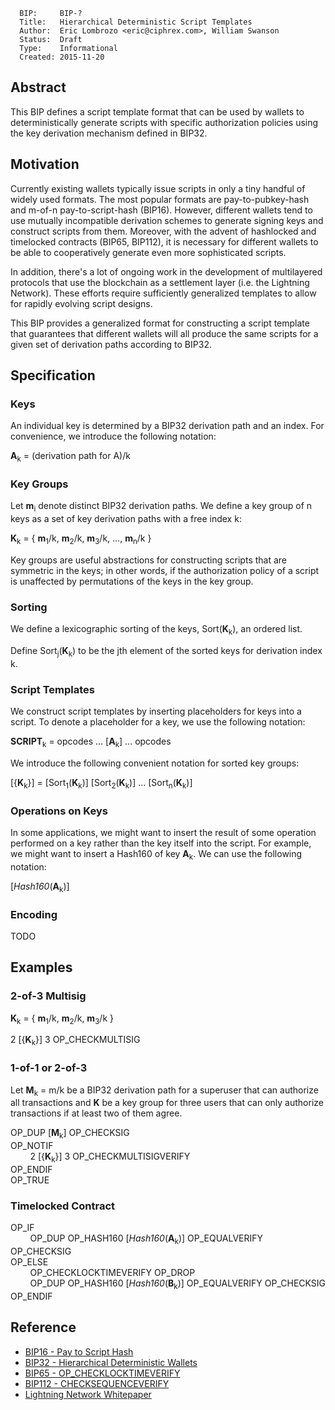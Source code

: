 <pre>
  BIP:     BIP-?
  Title:   Hierarchical Deterministic Script Templates
  Author:  Eric Lombrozo <eric@ciphrex.com>, William Swanson
  Status:  Draft
  Type:    Informational
  Created: 2015-11-20
</pre>

==Abstract==

This BIP defines a script template format that can be used by wallets to deterministically generate scripts with specific authorization policies using the key derivation mechanism defined in BIP32.

==Motivation==

Currently existing wallets typically issue scripts in only a tiny handful of widely used formats. The most popular formats are pay-to-pubkey-hash and m-of-n pay-to-script-hash (BIP16). However, different wallets tend to use mutually incompatible derivation schemes to generate signing keys and construct scripts from them. Moreover, with the advent of hashlocked and timelocked contracts (BIP65, BIP112), it is necessary for different wallets to be able to cooperatively generate even more sophisticated scripts.

In addition, there's a lot of ongoing work in the development of multilayered protocols that use the blockchain as a settlement layer (i.e. the Lightning Network). These efforts require sufficiently generalized templates to allow for rapidly evolving script designs.

This BIP provides a generalized format for constructing a script template that guarantees that different wallets will all produce the same scripts for a given set of derivation paths according to BIP32.

==Specification==

===Keys===

An individual key is determined by a BIP32 derivation path and an index. For convenience, we introduce the following notation:

'''A'''<sub>k</sub> = (derivation path for A)/k

===Key Groups===

Let '''m'''<sub>i</sub> denote distinct BIP32 derivation paths. We define a key group of n keys as a set of key derivation paths with a free index k:

'''K'''<sub>k</sub> = { '''m'''<sub>1</sub>/k, '''m'''<sub>2</sub>/k, '''m'''<sub>3</sub>/k, ..., '''m'''<sub>n</sub>/k }

Key groups are useful abstractions for constructing scripts that are symmetric in the keys; in other words, if the authorization policy of a script is unaffected by permutations of the keys in the key group.

===Sorting===

We define a lexicographic sorting of the keys, Sort('''K'''<sub>k</sub>), an ordered list.

Define Sort<sub>j</sub>('''K'''<sub>k</sub>) to be the jth element of the sorted keys for derivation index k.

===Script Templates===

We construct script templates by inserting placeholders for keys into a script. To denote a placeholder for a key, we use the following notation:

'''SCRIPT'''<sub>k</sub> = opcodes ... ['''A'''<sub>k</sub>] ... opcodes

We introduce the following convenient notation for sorted key groups:

[{'''K'''<sub>k</sub>}] = [Sort<sub>1</sub>('''K'''<sub>k</sub>)] [Sort<sub>2</sub>('''K'''<sub>k</sub>)] ... [Sort<sub>n</sub>('''K'''<sub>k</sub>)]

===Operations on Keys===

In some applications, we might want to insert the result of some operation performed on a key rather than the key itself into the script. For example, we might want to insert a Hash160 of key '''A'''<sub>k</sub>. We can use the following notation:

[''Hash160''('''A'''<sub>k</sub>)]

===Encoding===

TODO

==Examples==

===2-of-3 Multisig===

'''K'''<sub>k</sub> = { '''m'''<sub>1</sub>/k, '''m'''<sub>2</sub>/k, '''m'''<sub>3</sub>/k }

2 [{'''K'''<sub>k</sub>}] 3 OP_CHECKMULTISIG

===1-of-1 or 2-of-3===

Let '''M'''<sub>k</sub> = m/k be a BIP32 derivation path for a superuser that can authorize all transactions and '''K''' be a key group for three users that can only authorize transactions if at least two of them agree.

OP_DUP ['''M'''<sub>k</sub>] OP_CHECKSIG<br>
OP_NOTIF<br>
&nbsp; &nbsp; &nbsp; &nbsp; 2 [{'''K'''<sub>k</sub>}] 3 OP_CHECKMULTISIGVERIFY <br>
OP_ENDIF<br>
OP_TRUE

===Timelocked Contract===

OP_IF <br>
&nbsp; &nbsp; &nbsp; &nbsp; OP_DUP OP_HASH160 [''Hash160''('''A'''<sub>k</sub>)] OP_EQUALVERIFY OP_CHECKSIG <br>
OP_ELSE <br>
&nbsp; &nbsp; &nbsp; &nbsp; <TIMEOUT> OP_CHECKLOCKTIMEVERIFY OP_DROP <br>
&nbsp; &nbsp; &nbsp; &nbsp; OP_DUP OP_HASH160 [''Hash160''('''B'''<sub>k</sub>)] OP_EQUALVERIFY OP_CHECKSIG <br>
OP_ENDIF

==Reference==

* [[bip-0016.mediawiki|BIP16 - Pay to Script Hash]]
* [[bip-0032.mediawiki|BIP32 - Hierarchical Deterministic Wallets]]
* [[bip-0065.mediawiki|BIP65 - OP_CHECKLOCKTIMEVERIFY]]
* [[bip-0112.mediawiki|BIP112 - CHECKSEQUENCEVERIFY]]
* [[https://lightning.network/lightning-network-paper.pdf|Lightning Network Whitepaper]]
